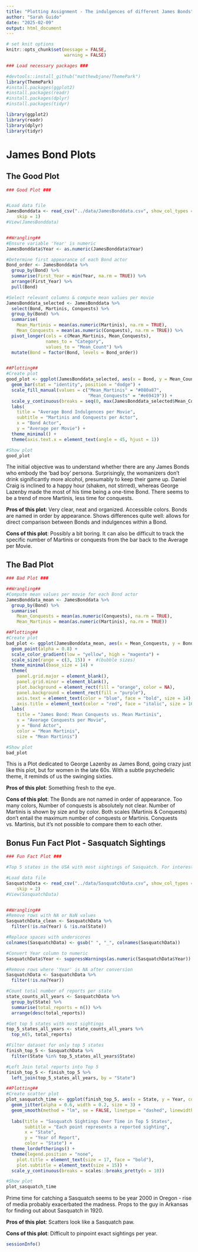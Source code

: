 ```yaml
---
title: "Plotting Assignment - The indulgences of different James Bonds"
author: "Sarah Guido"
date: "2025-02-09"
output: html_document
---
```


```r
# set knit options
knitr::opts_chunk$set(message = FALSE,
                      warning = FALSE)

```

```r
### Load necessary packages ###

#devtools::install_github("matthewbjane/ThemePark")
library(ThemePark)
#install.packages(ggplot2)
#install.packages(readr)
#install.packages(dplyr)
#install.packages(tidyr)

library(ggplot2)
library(readr)
library(dplyr)
library(tidyr)
```

# James Bond Plots


## The Good Plot

```r
### Good Plot ###


#Load data file
JamesBonddata <- read_csv("../data/JamesBonddata.csv", show_col_types = FALSE, 
    skip = 1)
#View(JamesBonddata)


##Wrangling##
#Ensure variable 'Year' is numeric
JamesBonddata$Year <- as.numeric(JamesBonddata$Year)

#Determine first appearance of each Bond actor
Bond_order <- JamesBonddata %>%
  group_by(Bond) %>%
  summarise(First_Year = min(Year, na.rm = TRUE)) %>%
  arrange(First_Year) %>%
  pull(Bond)

#Select relevant columns & compute mean values per movie
JamesBonddata_selected <- JamesBonddata %>%
  select(Bond, Martinis, Conquests) %>%
  group_by(Bond) %>%
  summarise(
    Mean_Martinis = mean(as.numeric(Martinis), na.rm = TRUE),
    Mean_Conquests = mean(as.numeric(Conquests), na.rm = TRUE)) %>%
  pivot_longer(cols = c(Mean_Martinis, Mean_Conquests), 
               names_to = "Category", 
               values_to = "Mean_Count") %>%
  mutate(Bond = factor(Bond, levels = Bond_order))


##Plotting##
#Create plot
good_plot <- ggplot(JamesBonddata_selected, aes(x = Bond, y = Mean_Count, fill = Category)) +
  geom_bar(stat = "identity", position = "dodge") +
  scale_fill_manual(values = c("Mean_Martinis" = "#080a87",  
                               "Mean_Conquests" = "#e69419")) +  
  scale_y_continuous(breaks = seq(0, max(JamesBonddata_selected$Mean_Count, na.rm = TRUE), by = 0.5)) +
  labs(
    title = "Average Bond Indulgences per Movie",
    subtitle = "Martinis and Conquests per Actor",
    x = "Bond Actor",
    y = "Average per Movie") +
  theme_minimal() +
  theme(axis.text.x = element_text(angle = 45, hjust = 1))

#Show plot
good_plot

```


The initial objective was to understand whether there are any James Bonds who embody the 'bad boy' persona. Surprisingly, the womanizers don't drink significantly more alcohol, presumably to keep their game up. Daniel Craig is inclined to a happy hour (shaken, not stirred), whereas George Lazenby made the most of his time being a one-time Bond. There seems to be a trend of more Martinis, less time for conquests. 


**Pros of this plot**: Very clear, neat and organized. Accessible colors. Bonds are named in order by appearance. Shows differences quite well: allows for direct comparison between Bonds and indulgences within a Bond.

**Cons of this plot**: Possibly a bit boring. It can also be difficult to track the specific number of Martinis or conquests from the bar back to the Average per Movie.





## The Bad Plot

```r
### Bad Plot ###

##Wrangling##
#Compute mean values per movie for each Bond actor
JamesBonddata_mean <- JamesBonddata %>%
  group_by(Bond) %>%
  summarise(
    Mean_Conquests = mean(as.numeric(Conquests), na.rm = TRUE),
    Mean_Martinis = mean(as.numeric(Martinis), na.rm = TRUE))

##Plotting##
#Create plot 
bad_plot <- ggplot(JamesBonddata_mean, aes(x = Mean_Conquests, y = Bond, size = Mean_Martinis, color = Mean_Martinis)) +
  geom_point(alpha = 0.8) +  
  scale_color_gradient(low = "yellow", high = "magenta") +  
  scale_size(range = c(3, 15)) +  #(bubble sizes)
  theme_minimal(base_size = 14) +  
  theme(
    panel.grid.major = element_blank(),
    panel.grid.minor = element_blank(),
    plot.background = element_rect(fill = "orange", color = NA),  
    panel.background = element_rect(fill = "purple"),  
    axis.text = element_text(color = "blue", face = "bold", size = 14),
    axis.title = element_text(color = "red", face = "italic", size = 16)) +
  labs(
    title = "James Bond: Mean Conquests vs. Mean Martinis",
    x = "Average Conquests per Movie",
    y = "Bond Actor",
    color = "Mean Martinis",
    size = "Mean Martinis")

#Show plot
bad_plot

```


This is a Plot dedicated to George Lazenby as James Bond, going crazy just like this plot, but for women in the late 60s. With a subtle psychedelic theme, it reminds of us the swinging sixties.

**Pros of this plot**: Something fresh to the eye.

**Cons of this plot**: The Bonds are not named in order of appearance. Too many colors, Number of conquests is absolutely not clear. Number of Martinis is shown by size and by color. Both scales (Martinis & Conquests) don't entail the maximum number of conquests or Martinis. Conquests vs. Martinis, but it's not possible to compare them to each other. 



## Bonus Fun Fact Plot - Sasquatch Sightings

```r
### Fun Fact Plot ###

#Top 5 states in the USA with most sightings of Sasquatch. For interest in spotting Bigfoot/Sasquatch, possibly to join James Bond hunting on a free weekend.

#Load data file
SasquatchData <- read_csv("../data/SasquatchData.csv", show_col_types = FALSE, 
    skip = 2)
#View(SasquatchData)


##Wrangling##
#Remove rows with NA or NaN values 
SasquatchData_clean <- SasquatchData %>%
  filter(!is.na(Year) & !is.na(State))

#Replace spaces with underscores
colnames(SasquatchData) <- gsub(" ", "_", colnames(SasquatchData))

#Convert Year column to numeric
SasquatchData$Year <- suppressWarnings(as.numeric(SasquatchData$Year))

#Remove rows where 'Year' is NA after conversion
SasquatchData <- SasquatchData %>%
  filter(!is.na(Year))

#Count total number of reports per state
state_counts_all_years <- SasquatchData %>%
  group_by(State) %>%
  summarise(total_reports = n()) %>%
  arrange(desc(total_reports))

#Get top 5 states with most sightings
top_5_states_all_years <- state_counts_all_years %>%
  top_n(5, total_reports)

#Filter dataset for only top 5 states
finish_top_5 <- SasquatchData %>%
  filter(State %in% top_5_states_all_years$State)

#Left Join total reports into Top 5
finish_top_5 <- finish_top_5 %>%
  left_join(top_5_states_all_years, by = "State")

##Plotting##
#Create scatter plot
plot_sasquatch_time <- ggplot(finish_top_5, aes(x = State, y = Year, color = State)) +
  geom_jitter(alpha = 0.6, width = 0.2, size = 3) +  
  geom_smooth(method = "lm", se = FALSE, linetype = "dashed", linewidth = 1) + 
  
  labs(title = "Sasquatch Sightings Over Time in Top 5 States",
       subtitle = "Each point represents a reported sighting",
       x = "State",
       y = "Year of Report",
       color = "State") +
  theme_lordoftherings() +
  theme(legend.position = "none",
    plot.title = element_text(size = 17, face = "bold"),
    plot.subtitle = element_text(size = 15)) +
  scale_y_continuous(breaks = scales::breaks_pretty(n = 10))

#Show plot
plot_sasquatch_time
```


Prime time for catching a Sasquatch seems to be year 2000 in Oregon - rise of media probably exacerbated the madness. Props to the guy in Arkansas for finding out about Sasquatch in 1920. 

**Pros of this plot**: Scatters look like a Sasquatch paw.

**Cons of this plot**: Difficult to pinpoint exact sightings per year.



```r
sessionInfo()

```

